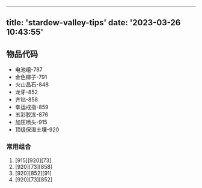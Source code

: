 
---
title: 'stardew-valley-tips'
date: '2023-03-26 10:43:55'
---

## 物品代码
- 电池组-787
- 金色椰子-791
- 火山晶石-848
- 龙牙-852
- 齐钻-858
- 幸运戒指-859
- 五彩胶冻-876
- 加压喷头-915
- 顶级保湿土壤-920

### 常用组合
1. [915][920][73]
2. [920][73][858]
3. [920][852][91]
4. [920][73][852]
